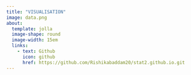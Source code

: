```yaml
---
title: "VISUALISATION"
image: data.png
about: 
  template: jolla
  image-shape: round
  image-width: 15em
  links: 
    - text: Github
      icon: github
      href: https://github.com/Rishikabaddam20/stat2.github.io.git
---
```

